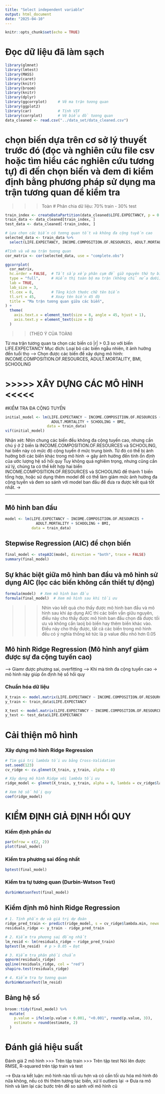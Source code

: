 ```yaml
---
title: "Select independent variable"
output: html_document
date: "2025-04-10"
---
```


```r
knitr::opts_chunk$set(echo = TRUE)
```

# Đọc dữ liệu đã làm sạch

```r
library(glmnet) 
library(lmtest)
library(MASS)
library(caret)
library(knitr)
library(broom)
library(knitr)
library(dplyr)
library(ggcorrplot)     # Vẽ ma trận tương quan
library(ggplot2)
library(car)            # Tính VIF
library(corrplot)       # Vẽ biểu đồ tương quan
data_cleaned <- read.csv("../data_set/data_cleaned.csv")
```

# chọn biến dựa trên cơ sở lý thuyết trước đó (đọc và nghiên cứu file csv hoặc tìm hiểu các nghiên cứu tương tự) đi đến chọn biến và đem đi kiểm định bằng phương pháp sử dụng ma trận tương quan để kiểm tra

>>> Toàn
# Phân chia dữ liệu: 70% train - 30% test

```r
train_index <- createDataPartition(data_cleaned$LIFE.EXPECTANCY, p = 0.7, list = FALSE)
train_data <- data_cleaned[train_index, ]
test_data <- data_cleaned[-train_index, ]
```

```r
# Lựa chọn các biến có tương quan tốt và không đa cộng tuyến cao
selected_data <- train_data %>%
  select(LIFE.EXPECTANCY, INCOME.COMPOSITION.OF.RESOURCES, ADULT.MORTALITY, BMI,PERCENTAGE.EXPENDITURE,TOTAL.EXPENDITURE, SCHOOLING)
```

```r
#Tính và vẽ ma trận tương quan
cor_matrix <- cor(selected_data, use = "complete.obs")

ggcorrplot(
  cor_matrix,
  hc.order = FALSE,  # Tắt sắp xếp phân cụm để giữ nguyên thứ tự biến
  type = "full",     # Hiển thị toàn bộ ma trận (không chỉ nửa dưới)
  lab = TRUE,
  lab_size = 3,
  tl.cex = 8,        # Tăng kích thước chữ tên biến
  tl.srt = 45,       # Xoay tên biến 45 độ
  title = "Ma trận tương quan giữa các biến",
) +
  theme(
    axis.text.x = element_text(size = 8, angle = 45, hjust = 1),
    axis.text.y = element_text(size = 8)
  )
```

>> (THEO Ý CỦA TOÀN)

Từ ma trận tương quan ta chọn các biến có |r| > 0.3 so với biến LIFE.EXPECTANCY
Mục đích: Loại bỏ các biến ngẫu nhiên, ít ảnh hưởng đến tuổi thọ
--> Chọn được các biến để xây dựng mô hình: INCOME.COMPOSITION.OF.RESOURCES, ADULT.MORTALITY,
BMI, SCHOOLING


# \>\>\>\>\> XÂY DỰNG CÁC MÔ HÌNH \<\<\<\<\<

#KIỂM TRA ĐA CỘNG TUYẾN

```r
initial_model <- lm(LIFE.EXPECTANCY ~ INCOME.COMPOSITION.OF.RESOURCES + 
                     ADULT.MORTALITY + SCHOOLING + BMI, 
                   data = train_data)
vif(initial_model)
```
Nhận xét: Nhìn chung các biến đều không đa cộng tuyến cao, nhưng cần chú ý ở 2 biến là INCOME.COMPOSITION.OF.RESOURCES và SCHOOLING, hai biến này có mức độ cộng tuyến ở mức trung bình. Từ đó có thể bị ảnh hưởng bởi các biến khác trong mô hình -> gây ảnh hưởng đến tính ổn định của ước lượng hệ số hồi quy
Tuy không quá nghiêm trọng, nhưng cũng cần xử lý, chúng ta có thể kết hợp hai biến INCOME.COMPOSITION.OF.RESOURCES và  SCHOOLING để thành 1 biến tổng hợp, hoặc sử dụng thêm model để có thể làm giảm mức ảnh hường đa cộng tuyến và đem so sánh với model ban đầu để đưa ra được kết quả tốt nhất. -> 

----------------------------------------------------------------------------------------------------------------
## Mô hình ban đầu

```r
model <- lm(LIFE.EXPECTANCY ~ INCOME.COMPOSITION.OF.RESOURCES + 
              ADULT.MORTALITY + SCHOOLING + BMI, 
            data = train_data)

```

## Stepwise Regression (AIC) để chọn biến

```r
final_model <- stepAIC(model, direction = "both", trace = FALSE)
summary(final_model)
```
## Sự khác biệt giữa mô hình ban đầu và mô hình sử dụng AIC (lọc các biến không cần thiết tự động)

```r
formula(model)  # Xem mô hình ban đầu
formula(final_model)  # Xem mô hình sau khi tối ưu
```
>>>Nhìn vào kết quả cho thấy được mô hình ban đầu và mô hình sau khi áp dụng AIC thì các biến vẫn giữu nguyên, điều này cho thấy được mô hình ban đầu chọn đã được tối ưu và không cần laoij bỏ biến hay thêm biến khác vào.
Điều này cho thấy được, tất cả các biến trong mô hình đều có ý nghĩa thống kê tức là p value đều nhỏ hơn 0.05

## Mô hình Ridge Regression (Mô hình anyf giảm được sự đa cộng tuyến cao)
--> Giamr được phương sai, overfitting
--> Khi mà tính đa cộng tuyến cao -> mô hình này giúp ổn định hệ số hồi quy

### Chuẩn hóa dữ liệu 

```r
X_train <- model.matrix(LIFE.EXPECTANCY ~ INCOME.COMPOSITION.OF.RESOURCES + ADULT.MORTALITY + SCHOOLING + BMI, data = train_data)[,-1]
y_train <- train_data$LIFE.EXPECTANCY

X_test <- model.matrix(LIFE.EXPECTANCY ~ INCOME.COMPOSITION.OF.RESOURCES + ADULT.MORTALITY + SCHOOLING + BMI, data = test_data)[,-1]
y_test <- test_data$LIFE.EXPECTANCY

```
# Cải thiện mô hình
### Xây dựng mô hình Ridge Regression

```r
# Tìm giá trị lambda tối ưu bằng Cross-Validation
set.seed(123)
cv_ridge <- cv.glmnet(X_train, y_train, alpha = 0)

# Xây dựng mô hình Ridge với lambda tối ưu
ridge_model <- glmnet(X_train, y_train, alpha = 0, lambda = cv_ridge$lambda.min)

# Xem hệ số hồi quy
coef(ridge_model)

```


# KIỂM ĐỊNH GIẢ ĐỊNH HỒI QUY 

### Kiểm định phần dư

```r
par(mfrow = c(2, 2))
plot(final_model)
```

###  Kiểm tra phương sai đồng nhất
```r
bptest(final_model)
```
###  Kiểm tra tự tương quan (Durbin-Watson Test)
```r
durbinWatsonTest(final_model)
```

## Kiểm định mô hình Ridge Regression

```r
# 1. Tính phần dư và giá trị dự đoán
ridge_pred_train <- predict(ridge_model, s = cv_ridge$lambda.min, newx = X_train)
residuals_ridge <- y_train - ridge_pred_train

# 2. Kiểm tra phương sai đồng nhất
lm_resid <- lm(residuals_ridge ~ ridge_pred_train)
bptest(lm_resid)  # p > 0.05 → Đạt

# 3. Kiểm tra phân phối chuẩn
qqnorm(residuals_ridge)
qqline(residuals_ridge, col = "red")
shapiro.test(residuals_ridge)  

# 4. Kiểm tra tự tương quan
durbinWatsonTest(lm_resid)  
```

## Bảng hệ số
```r
broom::tidy(final_model) %>%
  mutate(
    p.value = ifelse(p.value < 0.001, "<0.001", round(p.value, 3)),
    estimate = round(estimate, 2)
  )
```



# Đánh giá hiệu suất
Đánh giá 2 mô hình
>>> Trên tập train
>>> Trên tập test
Nói lên được RMSE, R-squared trên tập train và test


--> Đưa ra kết luận: mô hình nào tối ưu hơn và có cần tối ưu hóa mô hình đó nữa không, nếu có thì thêm tương tác biến, xử lí outliers lại -> Đưa ra mô hình và làm lại các bước trên để so sánh với mô hình cũ